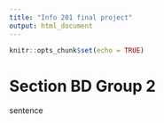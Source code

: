 ```yaml
---
title: "Info 201 final project"
output: html_document
---
```


```r
knitr::opts_chunk$set(echo = TRUE)
```

# Section BD Group 2
sentence
